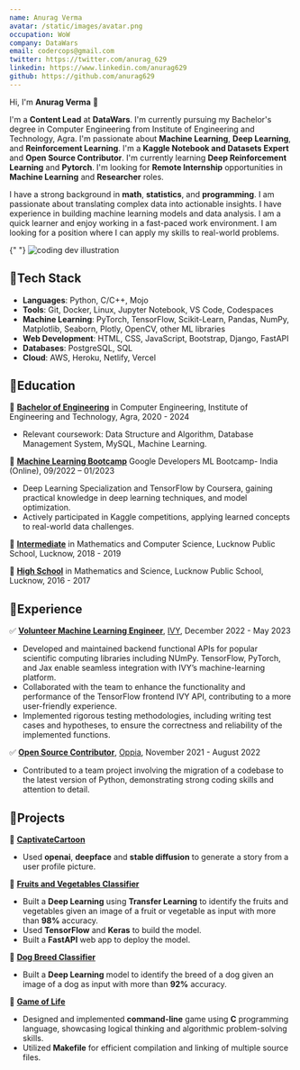 ```yaml
---
name: Anurag Verma
avatar: /static/images/avatar.png
occupation: WoW
company: DataWars
email: codercops@gmail.com
twitter: https://twitter.com/anurag_629
linkedin: https://www.linkedin.com/anurag629
github: https://github.com/anurag629
---
```


Hi, I'm **Anurag Verma** 👋

I'm a **Content Lead** at **DataWars**. I'm currently pursuing my Bachelor's degree in Computer Engineering from Institute of Engineering and Technology, Agra. I'm passionate about **Machine Learning**, **Deep Learning**, and **Reinforcement Learning**. I'm a **Kaggle Notebook and Datasets Expert** and **Open Source Contributor**. I'm currently learning **Deep Reinforcement Learning** and **Pytorch**. I'm looking for **Remote Internship** opportunities in **Machine Learning** and **Researcher** roles.

I have a strong background in **math**, **statistics**, and **programming**. I am passionate about translating complex data into actionable insights. I have experience in building machine learning models and data analysis. I am a quick learner and enjoy working in a fast-paced work environment. I am looking for a position where I can apply my skills to real-world problems.

{" "}
<img
  src="/assets/dev.svg"
  class="mx-auto sm:w-1/2"
  alt="coding dev illustration"
/>

## 🔴Tech Stack

- **Languages**: Python, C/C++, Mojo
- **Tools**: Git, Docker, Linux, Jupyter Notebook, VS Code, Codespaces
- **Machine Learning**: PyTorch, TensorFlow, Scikit-Learn, Pandas, NumPy,
  Matplotlib, Seaborn, Plotly, OpenCV, other ML libraries
- **Web Development**: HTML, CSS, JavaScript, Bootstrap, Django, FastAPI
- **Databases**: PostgreSQL, SQL
- **Cloud**: AWS, Heroku, Netlify, Vercel

## 🔴Education

🚩 **<ins>Bachelor of Engineering</ins>** in Computer Engineering, Institute of Engineering and Technology, Agra, 2020 - 2024

- Relevant coursework: Data Structure and Algorithm, Database Management System, MySQL, Machine Learning.

🚩 <ins>**Machine Learning Bootcamp**</ins> Google Developers ML Bootcamp- India (Online), 09/2022 – 01/2023

- Deep Learning Specialization and TensorFlow by Coursera, gaining practical knowledge in deep learning techniques, and model optimization.
- Actively participated in Kaggle competitions, applying learned concepts to real-world data challenges.

🚩 <ins>**Intermediate**</ins> in Mathematics and Computer Science, Lucknow Public School, Lucknow, 2018 - 2019

🚩 <ins>**High School**</ins> in Mathematics and Science, Lucknow Public School, Lucknow, 2016 - 2017

## 🔴Experience

✅ <ins>**Volunteer Machine Learning Engineer**</ins>, [IVY](https://unify.ai/), December 2022 - May 2023

- Developed and maintained backend functional APIs for popular scientific computing libraries including NUmPy. TensorFlow, PyTorch, and Jax enable seamless integration with IVY’s machine-learning platform.
- Collaborated with the team to enhance the functionality and performance of the TensorFlow frontend IVY API, contributing to a more user-friendly experience.
- Implemented rigorous testing methodologies, including writing test cases and hypotheses, to ensure the correctness and reliability of the implemented functions.

✅ <ins>**Open Source Contributor**</ins>, [Oppia](https://github.com/oppia/oppia), November 2021 - August 2022

- Contributed to a team project involving the migration of a codebase to the latest version of Python, demonstrating strong coding skills and attention to detail.

## 🔴Projects

💠 **[CaptivateCartoon](https://github.com/anurag629/CaptivateCartoon)**

- Used **openai**, **deepface** and **stable diffusion** to generate a story from a user profile picture.

💠 **[Fruits and Vegetables Classifier](https://github.com/anurag629/Fruits-and-Vegitable-Detection)**

- Built a **Deep Learning** using **Transfer Learning** to identify the fruits and vegetables given an image of a fruit or vegetable as input with more than **98%** accuracy.
- Used **TensorFlow** and **Keras** to build the model.
- Built a **FastAPI** web app to deploy the model.

💠 **[Dog Breed Classifier](https://www.kaggle.com/code/anurag629/dog-breed-identification-ml-bootcamp)**

- Built a **Deep Learning** model to identify the breed of a dog given an image of a dog as input with more than **92%** accuracy.

💠 **[Game of Life](https://github.com/anurag629/Game-Of-life)**

- Designed and implemented **command-line** game using **C** programming language, showcasing logical thinking and algorithmic problem-solving skills.
- Utilized **Makefile** for efficient compilation and linking of multiple source files.
